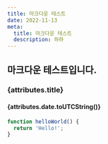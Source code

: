 ```yaml
---
title: 마크다운 테스트
date: 2022-11-13
meta:
  title: 마크다운 테스트
  description: 하하
---
```


## 마크다운 테스트입니다.

### {attributes.title}

#### {attributes.date.toUTCString()}

```javascript
function helloWorld() {
  return 'Hello!';
}
```
